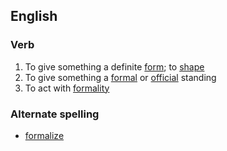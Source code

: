 ==English==

===Verb===
{{en-verb|formalis|ing}}

# To give something a definite [[form]]; to [[shape]]
# To give something a [[formal]] or [[official]] standing
# To act with [[formality]]

===Alternate spelling===
*[[formalize]]